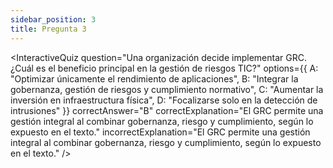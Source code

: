 ```yaml
---
sidebar_position: 3
title: Pregunta 3
---
```


<InteractiveQuiz 
  question="Una organización decide implementar GRC. ¿Cuál es el beneficio principal en la gestión de riesgos TIC?"
  options={{
    A: "Optimizar únicamente el rendimiento de aplicaciones",
    B: "Integrar la gobernanza, gestión de riesgos y cumplimiento normativo",
    C: "Aumentar la inversión en infraestructura física",
    D: "Focalizarse solo en la detección de intrusiones"
  }}
  correctAnswer="B"
  correctExplanation="El GRC permite una gestión integral al combinar gobernanza, riesgo y cumplimiento, según lo expuesto en el texto."
  incorrectExplanation="El GRC permite una gestión integral al combinar gobernanza, riesgo y cumplimiento, según lo expuesto en el texto."
/>
